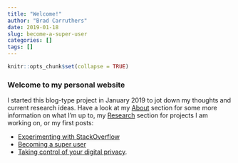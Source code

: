 ```yaml
---
title: "Welcome!"
author: "Brad Carruthers"
date: 2019-01-18
slug: become-a-super-user
categories: []
tags: []
---
```


```r
knitr::opts_chunk$set(collapse = TRUE)
```

### Welcome to my personal website

I started this blog-type project in January 2019 to jot down my thoughts and current research ideas. Have a look at my [About](https://bradcarruthers.netlify.com/about/) section for some more information on what I'm up to, my [Research](https://bradcarruthers.netlify.com/projects/) section for projects I am working on, or my first posts:

* [Experimenting with StackOverflow](https://bradcarruthers.netlify.com/2019/03/08/annoying-the-stackoverflow-community-for-research/)
* [Becoming a super user](https://bradcarruthers.netlify.com/2019/03/09/become-a-super-user)
* [Taking control of your digital privacy](https://bradcarruthers.netlify.com/2019/03/09/your-digital-privacy-matters).